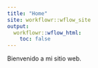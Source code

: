 ```yaml
---
title: "Home"
site: workflowr::wflow_site
output:
  workflowr::wflow_html:
    toc: false
---
```


Bienvenido a mi sitio web.

